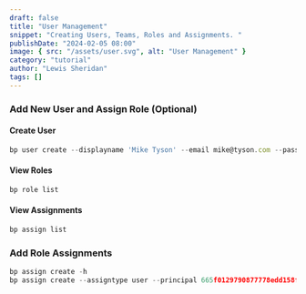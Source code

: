 ```yaml
---
draft: false
title: "User Management"
snippet: "Creating Users, Teams, Roles and Assignments. "
publishDate: "2024-02-05 08:00"
image: { src: "/assets/user.svg", alt: "User Management" }
category: "tutorial"
author: "Lewis Sheridan"
tags: []
---
```



### Add New User and Assign Role (Optional)

#### Create User

```js
bp user create --displayname 'Mike Tyson' --email mike@tyson.com --password 12345
```

#### View Roles

```js
bp role list
```

#### View Assignments

```js
bp assign list
```

### Add Role Assignments

```js
bp assign create -h
bp assign create --assigntype user --principal 665f0129790877778edd158f --scope /orgs/665ee76d64dcaff2a820cffc --role 665ee76d64dcaff2a820d003
```
